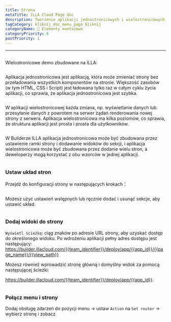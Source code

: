 ```yaml
---
title: Strona
metaTitle: ILLA Cloud Page doc
description: Tworzenie aplikacji jednostronicowych i wielostronicowych na ILLA
tagCategory: kliknij_doc_menu_page_kliknij
categoryName: 🧬 Elementy montażowe
categoryPriority: 6
postPriority: 1
---
```


* * *

## <Heading hidden>Strona</Heading>

Wielostronicowe demo zbudowane na ILLA: 

<img src='https://cdn.illacloud.com/official-website/img/docs/assemble/page1.gif' alt="" />

Aplikacja jednostronicowa jest aplikacją, która może zmieniać strony bez przeładowania wszystkich komponentów na stronie. Większość zasobów (w tym HTML, CSS i Script) jest ładowana tylko raz w całym cyklu życia aplikacji, co sprawia, że aplikacja jednostronicowa jest szybka.

<img src='https://cdn.illacloud.com/official-website/img/docs/assemble/page2.png' alt="" />

W aplikacji wielostronicowej każda zmiana, np. wyświetlanie danych lub przesyłanie danych z powrotem na serwer żądań renderowania nowej strony z serwera. Aplikacja wielostronicowa ma kilka poziomów, co sprawia, że struktura aplikacji jest prosta i prosta dla użytkowników.

<img src='https://cdn.illacloud.com/official-website/img/docs/assemble/page3.png' alt="" />

W Builderze ILLA aplikacja jednostronicowa może być zbudowana przez ustawienie ramki strony i dodawanie widoków do sekcji, i aplikacja wielostronicowa może być zbudowana przez dodanie wielu stron, a deweloperzy mogą korzystać z obu wzorców w jednej aplikacji.

<img src='https://cdn.illacloud.com/official-website/img/docs/assemble/page4.png' alt="" />

### Ustaw układ stron

Przejdź do konfiguracji strony w następujących krokach：

<img src='https://cdn.illacloud.com/official-website/img/docs/assemble/page5.png' alt="" />

Możesz użyć ustawień wstępnych lub ręcznie dodać i usunąć sekcje, aby ustawić układ. 

<img src='https://cdn.illacloud.com/official-website/img/docs/assemble/page6.gif' alt="" />

### Dodaj widoki do strony

`Wyświetl ścieżkę`: ciąg znaków po adresie URL strony, aby uzyskać dostęp do określonego widoku. Po wdrożeniu aplikacji pełny adres dostępu jest następujący: https://builder.illacloud.com/{{team_identifier}}/deploy/app/{{app_id}}/{{page_name}}/{{view_path}}

Możesz również wprowadzić stronę główną i domyślny widok za pomocą następującej ścieżki:

https://builder.illacloud.com/{{team_identifier}}/deploy/app/{{app_id}}. 

<img src='https://cdn.illacloud.com/official-website/img/docs/assemble/page7.png' alt="" />

### Połącz menu i strony

Dodaj obsługę zdarzeń do pozycji menu → ustaw `Action` na `Set router` → wybierz stronę i zobacz

<img src='https://cdn.illacloud.com/official-website/img/docs/assemble/page8.gif' alt="" />
